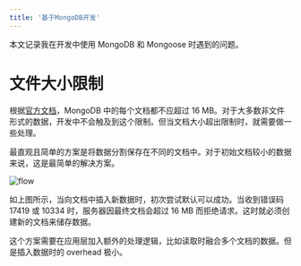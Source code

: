 ```yaml
---
title: '基于MongoDB开发'
---
```


本文记录我在开发中使用 MongoDB 和 Mongoose 时遇到的问题。

# 文件大小限制

根据[官方文档](https://docs.mongodb.com/manual/core/document/#document-size-limit)，MongoDB 中的每个文档都不应超过 16 MB。对于大多数非文件形式的数据，开发中不会触及到这个限制。但当文档大小超出限制时，就需要做一些处理。

最直观且简单的方案是将数据分割保存在不同的文档中。对于初始文档较小的数据来说，这是最简单的解决方案。

![flow](https://res.cloudinary.com/onichandame/image/upload/v1655618888/pic/blog/split-document_b5i3qn.png)

如上图所示，当向文档中插入新数据时，初次尝试默认可以成功。当收到错误码 17419 或 10334 时，服务器因最终文档会超过 16 MB 而拒绝请求。这时就必须创建新的文档来储存数据。

这个方案需要在应用层加入额外的处理逻辑，比如读取时融合多个文档的数据。但是插入数据时的 overhead 极小。
